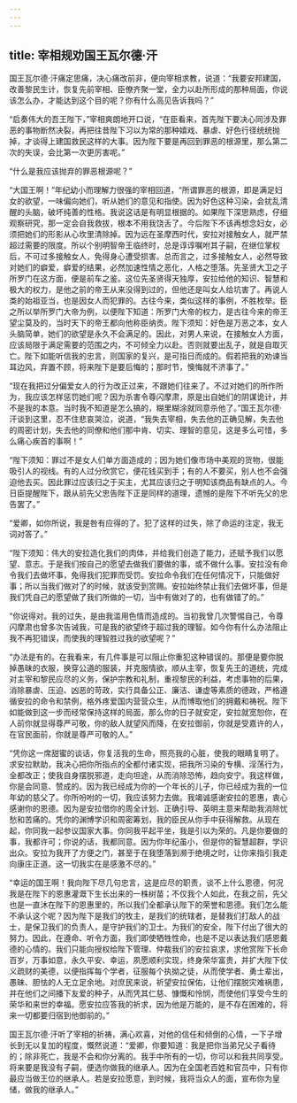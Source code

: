 ```yaml
---
---
---
```

title: 宰相规劝国王瓦尔德·汗
---




国王瓦尔德·汗痛定思痛，决心痛改前非，便向宰相求教，说道：“我要安邦建国，改善黎民生计，恢复先前宰相、臣僚齐聚一堂，全力以赴所形成的那种局面，你说该怎么办，才能达到这个目的呢？你有什么高见告诉我吗？”

“启奏伟大的吾王陛下，”宰相爽朗地开口说，“在臣看来，首先陛下要决心同涉及罪恶的事物断然决裂，再把往昔陛下习以为常的那种嬉戏、暴虐、好色行径统统抛掉，才谈得上建国救民这样的大事。因为陛下要是再回到罪恶的根源里，那么第二次的失误，会比第一次更厉害呢。”

“什么是我应该抛弃的罪恶根源呢？”

“大国王啊！”年纪幼小而理解力很强的宰相回道，“所谓罪恶的根源，即是满足妇女的欲望，一味偏向她们，听从她们的意见和指使。因为好色这种习染，会扰乱清醒的头脑，破坏纯善的性格。我说这话是有明显根据的。如果陛下深思熟虑，仔细观察研究，那一定会自我救拔，根本不用我饶舌了。今后陛下不该再想念妇女，必须把她们的形影从心坎里清除掉。因为远在圣摩西时代，安拉对接触女人，就严禁超过需要的限度。所以个别明智帝王临终时，总是谆谆嘱咐其子嗣，在继位掌权后，不可过多接触女人，免得身心遭受损害。总而言之，过多接触女人，必然导致对她们的癖爱，癖爱的结果，必然加速性情之恶化，人格之堕落。先圣贤大卫之子所罗门在这方面，便是前车之鉴。这位先圣贤得天独厚，安拉给他的知识、智慧和极大的权力，是他之前的帝王从来没得到过的，但他还是叫女人给坑害了。再说人类的始祖亚当，也是因女人而犯罪的。古往今来，类似这样的事例，不胜枚举。臣之所以举所罗门大帝为例，以便陛下知道：所罗门大帝的权力，是古往今来的帝王望尘莫及的，当时天下的帝王都向他称臣纳贡。陛下须知：好色是万恶之本，女人头脑简单，她们的欲望是永久不会满足的。因此，对男人来说，在接触女人方面，应该局限于满足需要的范围之内，不可倾全力以赴。否则就要出乱子，就是自取灭亡。陛下如能听信我的忠言，则国家的复兴，是可指日而成的。假若把我的劝谏当耳边风，弃置不顾，将来陛下是要后悔的；那时节，懊悔就不济事了。”

“现在我把过分偏爱女人的行为改正过来，不跟她们往来了。不过对她们的所作所为，我应该怎样惩罚她们呢？因为杀害令尊闪摩肃，原是出自她们的阴谋诡计，并不是我的本意。当时我不知道是怎么搞的，糊里糊涂就同意杀他了。”国王瓦尔德·汗谈到这里，忍不住悲哀哭泣，说道，“我失去宰相，失去他的正确见解，失去他的周密计划，失去他的同僚和他们那中肯、切实、理智的意见，这是多么可惜，多么痛心疾首的事啊！”

“陛下须知：罪过不是女人们单方面造成的；因为她们像市场中美观的货物，很能吸引人的视线。有的人过分欣赏它，便花钱买到手；有的人不要买，别人也不会强迫他去买。因此罪过应该归之于买主，尤其应该归之于明知该商品有缺点的人。今日臣提醒陛下，跟从前先父忠告陛下正是同样的道理，遗憾的是陛下不听先父的忠告罢了。”

“爱卿，如你所说，我是咎有应得的了。犯了这样的过失，除了命运的注定，我无词对答了。”

“陛下须知：伟大的安拉造化我们的肉体，并给我们创造了能力，还赋予我们以愿望、意志。于是我们按自己的愿望去做我们要做的事，或不做什么事。安拉没有命令我们去做坏事，免得我们犯罪而受罚。安拉命令我们在任何情况下，只能做好事；所以当我们做对了的时候，就该受到赏赐。安拉始终禁止我们去做坏事，但是我们凭自己的愿望做了我们所做的一切，当中有做对了的，也有做错了的。”

“你说得对。我的过失，是由我滥用色情而造成的。当初我曾几次警惕自己，令尊闪摩肃也曾多次告诫我，可是我的欲望终于超过我的理智。如今你有什么办法阻止我不再犯错误，而使我的理智胜过我的欲望呢？”

“办法是有的。在我看来，有几件事是可以阻止你重犯这种错误的。那便是要你脱掉愚昧的衣服，换穿公道的服装，并克服情欲，顺从主宰，恢复先王的道统，完成对主宰和黎民应尽的义务，保护宗教和礼制，重视黎民的利益，考虑事物的后果，消除暴虐、压迫、凶恶的苛政，实行具备公正、廉洁、谦虚等素质的德政，严格遵循安拉的命令和禁例，格外疼爱国内营营众生，从而博取他们的拥戴和祷祝。陛下如能做到这一步而经常保持这样的局面，那么你的日子就安定，安拉就宽恕你，在人前你就显得尊严可敬，你的敌人就望风而降，在安拉御前，你就是受嘉许的人，在官民面前，你就是尊严可敬的人。”

“凭你这一席甜蜜的谈话，你复活我的生命，照亮我的心脏，使我的眼睛复明了。求安拉默助，我决心把你所指点的全都付诸实现，把我所习染的专横、淫荡行为，全都改正；使我自身摆脱邪道，走向坦途，从而消除恐怖，趋向安宁。我这样做，你是会同意、赞成的。因为我已经成为你的一个年长的儿子，你已经成为我的一位年幼的慈父了。你所吩咐的一切，我应该努力去做。我竭诚感谢安拉的恩惠，衷心感谢你的恩德。因为是安拉借你的周全计划、正确引导、英明主意来帮助我消除忧愁和苦痛的。凭你的渊博学识和周密筹划，我的臣民从你手中获得解救。从现在起，你同我一起参议国家大事。你同我平起平坐，我是引以为荣的。凡是你要做的事，我都许可；你说的话，我都同意。因为你年纪虽小，但是你的智慧超群，学识出众。安拉为我开了方便之门，甚至于在我堕落到濒于绝境之时，让你来指引我走向康庄正道。这一切我实在是感激不尽的。”

“幸运的国王啊！我向陛下尽几句忠言，这是应尽的职责，谈不上什么恩德，何况我是在陛下的恩惠灌溉下生长出来的一株树苗；不仅我个人如此，在我之前，先父也是一直沐在陛下的恩惠里的，所以我们全都承认陛下的荣誉和恩德。我们怎么能不承认这个呢？因为陛下是我们的牧主，是我们的统辖者，是替我们打敌人的战士，是保卫我们的负责人，是守护我们的卫士。为我们的安全，陛下付出了很大的努力。因此，在遵命、听令方面，我们即使牺牲性命，也是不足以表达我们感恩戴德的心情的。我们只能向授权给陛下管理、仲裁我们的安拉哀求，求他赏陛下长命百岁，万事如意，永久平安、幸运，夙愿顺利实现，终身荣华富贵，并扩大陛下仗义疏财的美德，以便指挥每个学者，征服每个执拗之徒，从而使学者、勇士辈出，愚昧、胆怯的人无立足余地。对庶民来说，祈望安拉保佑，让他们摆脱灾难祸患，并在他们之间播下友爱的种子，从而凭其仁慈、慷慨和怜悯，而使他们享受今生的荣华和来世的幸福。愿安拉应答我的祈求，因为他是万能的，是不存在困难的，将来一切都要归宿到他御前的。”

国王瓦尔德·汗听了宰相的祈祷，满心欢喜，对他的信任和倾倒的心情，一下子增长到无以复加的程度，慨然说道：“爱卿，你要知道：我是把你当弟兄父子看待的；除非死亡，我是不会和你分离的。我手中所有的一切，你可以和我共同享受。将来要是我没有子嗣，便选你做我的继承人。因为在全国老百姓和官员中，只有你最应当做王位的继承人。若是安拉愿意，到时候，我将当众人的面，宣布你为皇储，做我的继承人。”